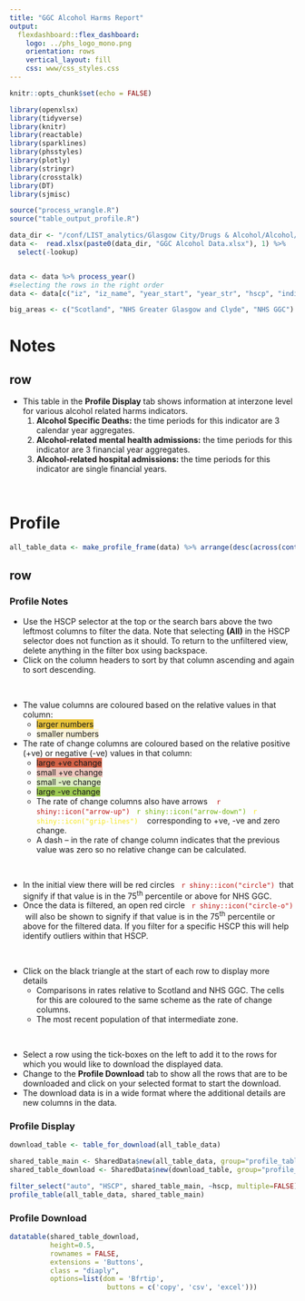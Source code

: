 ```yaml
---
title: "GGC Alcohol Harms Report"
output: 
  flexdashboard::flex_dashboard:
    logo: ../phs_logo_mono.png
    orientation: rows
    vertical_layout: fill
    css: www/css_styles.css
---
```




```r
knitr::opts_chunk$set(echo = FALSE)

library(openxlsx)
library(tidyverse)
library(knitr)
library(reactable)
library(sparklines)
library(phsstyles)
library(plotly)
library(stringr)
library(crosstalk)
library(DT)
library(sjmisc)
```

```r
source("process_wrangle.R")
source("table_output_profile.R")

data_dir <- "/conf/LIST_analytics/Glasgow City/Drugs & Alcohol/Alcohol/output/"
data <-  read.xlsx(paste0(data_dir, "GGC Alcohol Data.xlsx"), 1) %>% 
  select(-lookup)


data <- data %>% process_year()
#selecting the rows in the right order
data <- data[c("iz", "iz_name", "year_start", "year_str", "hscp", "indicator", "pop", "number", "rate")]

big_areas <- c("Scotland", "NHS Greater Glasgow and Clyde", "NHS GGC")
```

# Notes
## row

- This table in the **Profile Display** tab shows information at interzone level for various alcohol related harms indicators.
    (@) **Alcohol Specific Deaths:** the time periods for this indicator are 3 calendar year aggregates.
    (@) **Alcohol-related mental health admissions:** the time periods for this indicator are 3 financial year aggregates.
    (@) **Alcohol-related hospital admissions:** the time periods for this indicator are single financial years.  

<br/>

# Profile


```r
all_table_data <- make_profile_frame(data) %>% arrange(desc(across(contains("hospital admissions"))))

```


## row {.tabset}

### Profile Notes

- Use the HSCP selector at the top or the search bars above the two leftmost columns to filter the data. Note that selecting **(All)** in the HSCP selector does not function as it should. To return to the unfiltered view, delete anything in the filter box using backspace.
- Click on the column headers to sort by that column ascending and again to sort descending.

 \ 

- The value columns are coloured based on the relative values in that column:
    + <span class="larger_smaller_nums" style="background-color: #EAC43A">larger numbers</span> 
    + <span class="larger_smaller_nums" style="background-color: #FBF4DA">smaller numbers</span>
- The rate of change columns are coloured based on the relative positive (+ve) or negative (-ve) values in that column:
    + <span class="larger_smaller_nums" style="background-color: #d26146">large +ve change</span> 
    + <span class="larger_smaller_nums" style="background-color: #EFC6BD">small +ve change</span>
    + <span class="larger_smaller_nums" style="background-color: #DBECC1">small -ve change</span> 
    + <span class="larger_smaller_nums" style="background-color: #9CC951">large -ve change</span>
    + The rate of change columns also have arrows \ \ 
<span style="color: #B8100D"> `r shiny::icon("arrow-up")` </span> \ 
<span style="color: #71B109"> `r shiny::icon("arrow-down")` </span> \  
<span style="color: #F4E61F"> `r shiny::icon("grip-lines")` </span> \ \ 
corresponding to +ve, -ve and zero change.
    + A dash -- in the rate of change column indicates that the previous value was zero so no relative change can be calculated. 

\ 

- In the initial view there will be red circles \ <span style="color: #B8100D"> `r shiny::icon("circle")` </span> \ that signify if that value is in the 75^th^ percentile or above for NHS GGC.
- Once the data is filtered, an open red circle \ <span style="color: #B8100D"> `r shiny::icon("circle-o")` </span> \ will also be shown to signify if that value is in the 75^th^ percentile or above for the filtered data. If you filter for a specific HSCP this will help identify outliers within that HSCP.

\ 

- Click on the black triangle at the start of each row to display more details
    - Comparisons in rates relative to Scotland and NHS GGC. The cells for this are coloured to the same scheme as the rate of change columns.
    - The most recent population of that intermediate zone.  

\ 


- Select a row using the tick-boxes on the left to add it to the rows for which you would like to download the displayed data.
- Change to the **Profile Download** tab to show all the rows that are to be downloaded and click on your selected format to start the download.
- The download data is in a wide format where the additional details are new columns in the data. 



### Profile Display

```r
download_table <- table_for_download(all_table_data)

shared_table_main <- SharedData$new(all_table_data, group="profile_table", key = ~iz)
shared_table_download <- SharedData$new(download_table, group="profile_table", key = ~iz)

filter_select("auto", "HSCP", shared_table_main, ~hscp, multiple=FALSE)
profile_table(all_table_data, shared_table_main)

```

### Profile Download

```r
datatable(shared_table_download,
          height=0.5,
          rownames = FALSE,
          extensions = 'Buttons',
          class = "diaply",
          options=list(dom = 'Bfrtip',
                        buttons = c('copy', 'csv', 'excel')))

```
